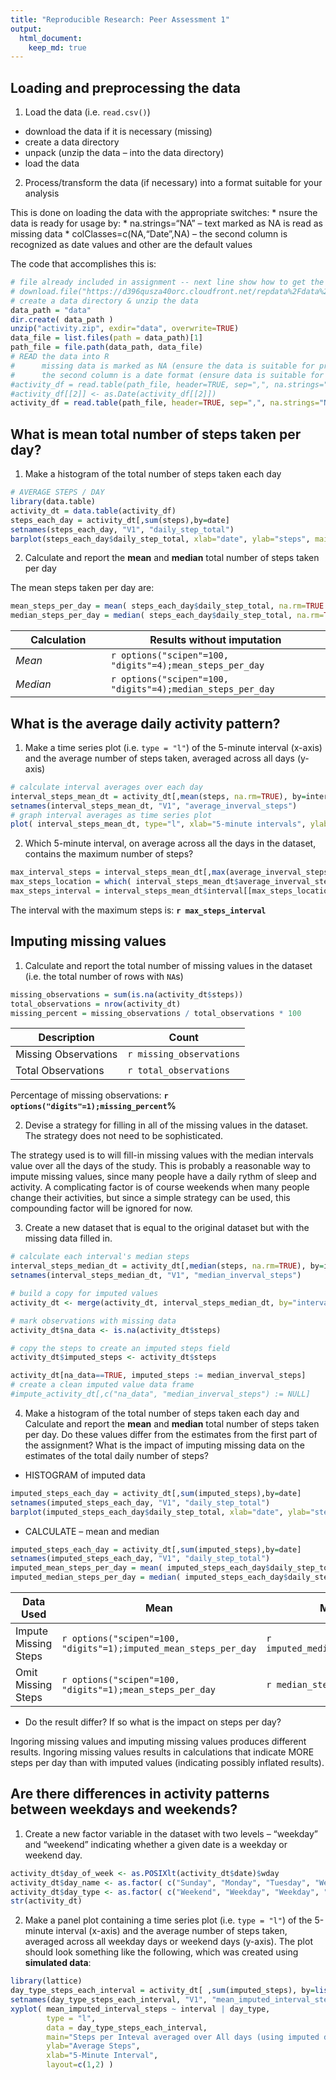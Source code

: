 ```yaml
---
title: "Reproducible Research: Peer Assessment 1"
output: 
  html_document:
    keep_md: true
---
```


## Loading and preprocessing the data

1. Load the data (i.e. `read.csv()`)

* download the data if it is necessary (missing)
* create a data directory
* unpack (unzip the data -- into the data directory)
* load the data

2. Process/transform the data (if necessary) into a format suitable for your analysis

This is done on loading the data with the appropriate switches:
* nsure the data is ready for usage by:
* na.strings="NA" -- text marked as NA is read as missing data
* colClasses=c(NA,"Date",NA) -- the second column is recognized as date values and other are the default values

The code that accomplishes this is:

```r
# file already included in assignment -- next line show how to get the data if needed
# download.file("https://d396qusza40orc.cloudfront.net/repdata%2Fdata%2Factivity.zip", "activity-data.zip", methodi="curl")
# create a data directory & unzip the data
data_path = "data"
dir.create( data_path )
unzip("activity.zip", exdir="data", overwrite=TRUE)
data_file = list.files(path = data_path)[1]
path_file = file.path(data_path, data_file)
# READ the data into R
#      missing data is marked as NA (ensure the data is suitable for processing)
#      the second column is a date format (ensure data is suitable for processing)
#activity_df = read.table(path_file, header=TRUE, sep=",", na.strings="NA", row.names=NULL)
#activity_df[[2]] <- as.Date(activity_df[[2]])
activity_df = read.table(path_file, header=TRUE, sep=",", na.strings="NA", colClasses=c(NA,"Date",NA),row.names=NULL)
```


## What is mean total number of steps taken per day?

1. Make a histogram of the total number of steps taken each day

```r
# AVERAGE STEPS / DAY
library(data.table)
activity_dt = data.table(activity_df)
steps_each_day = activity_dt[,sum(steps),by=date]
setnames(steps_each_day, "V1", "daily_step_total")
barplot(steps_each_day$daily_step_total, xlab="date", ylab="steps", main="Total Steps taken each Day (Ingoring missing Observations)")
```


2. Calculate and report the **mean** and **median** total number of steps taken per day

The mean steps taken per day are: 
```r
mean_steps_per_day = mean( steps_each_day$daily_step_total, na.rm=TRUE )
median_steps_per_day = median( steps_each_day$daily_step_total, na.rm=TRUE )
```

Calculation | Results without imputation
------------|---------------------------
*Mean*      | `r options("scipen"=100, "digits"=4);mean_steps_per_day`   
*Median*    | `r options("scipen"=100, "digits"=4);median_steps_per_day` 



## What is the average daily activity pattern?

1. Make a time series plot (i.e. `type = "l"`) of the 5-minute interval (x-axis) and the average number of steps taken, averaged across all days (y-axis)

```r
# calculate interval averages over each day
interval_steps_mean_dt = activity_dt[,mean(steps, na.rm=TRUE), by=interval]
setnames(interval_steps_mean_dt, "V1", "average_inverval_steps")
# graph interval averages as time series plot
plot( interval_steps_mean_dt, type="l", xlab="5-minute intervals", ylab="average steps", main="Mean Steps per Interval over all Days  (ignoring MISSING Observations)" )
```


2. Which 5-minute interval, on average across all the days in the dataset, contains the maximum number of steps?

```r
max_interval_steps = interval_steps_mean_dt[,max(average_inverval_steps, na.rm=TRUE)]
max_steps_location = which( interval_steps_mean_dt$average_inverval_steps == max_interval_steps)
max_steps_interval = interval_steps_mean_dt$interval[[max_steps_location]]
```

The interval with the maximum steps is: **`r max_steps_interval`**

## Imputing missing values

1. Calculate and report the total number of missing values in the dataset (i.e. the total number of rows with `NA`s)

```r
missing_observations = sum(is.na(activity_dt$steps))
total_observations = nrow(activity_dt)
missing_percent = missing_observations / total_observations * 100
```

Description | Count
------------|------
Missing Observations | `r missing_observations`
Total Observations   | `r total_observations`

Percentage of missing observations: **`r options("digits"=1);missing_percent`%**


2. Devise a strategy for filling in all of the missing values in the dataset. The strategy does not need to be sophisticated.

The strategy used is to will fill-in missing values with the median intervals value over all the days of the study.  This is probably a reasonable way to impute missing values, since many people have a daily rythm of sleep and activity.  A complicating factor is of course weekends when many people change their activities, but since a simple strategy can be used, this compounding factor will be ignored for now.

3. Create a new dataset that is equal to the original dataset but with the missing data filled in.

```r
# calculate each interval's median steps
interval_steps_median_dt = activity_dt[,median(steps, na.rm=TRUE), by=interval]
setnames(interval_steps_median_dt, "V1", "median_inverval_steps")

# build a copy for imputed values
activity_dt <- merge(activity_dt, interval_steps_median_dt, by="interval", all=FALSE)

# mark observations with missing data
activity_dt$na_data <- is.na(activity_dt$steps)

# copy the steps to create an imputed steps field
activity_dt$imputed_steps <- activity_dt$steps

activity_dt[na_data==TRUE, imputed_steps := median_inverval_steps]
# create a clean imputed value data frame
#impute_activity_dt[,c("na_data", "median_inverval_steps") := NULL]
```


4. Make a histogram of the total number of steps taken each day and Calculate and report the **mean** and **median** total number of steps taken per day. Do these values differ from the estimates from the first part of the assignment? What is the impact of imputing missing data on the estimates of the total daily number of steps?

* HISTOGRAM of imputed data

```r
imputed_steps_each_day = activity_dt[,sum(imputed_steps),by=date]
setnames(imputed_steps_each_day, "V1", "daily_step_total")
barplot(imputed_steps_each_day$daily_step_total, xlab="date", ylab="steps", main="Total Steps taken each Day (with Imputed Observations)")
```


* CALCULATE -- mean and median

```r
imputed_steps_each_day = activity_dt[,sum(imputed_steps),by=date]
setnames(imputed_steps_each_day, "V1", "daily_step_total")
imputed_mean_steps_per_day = mean( imputed_steps_each_day$daily_step_total )
imputed_median_steps_per_day = median( imputed_steps_each_day$daily_step_total )
```

Data Used | Mean | Median 
----------|------|-------
Impute Missing Steps | `r options("scipen"=100, "digits"=1);imputed_mean_steps_per_day` | `r imputed_median_steps_per_day`
Omit Missing Steps   | `r options("scipen"=100, "digits"=1);mean_steps_per_day` | `r median_steps_per_day`

* Do the result differ? If so what is the impact on steps per day?

Ingoring missing values and imputing missing values produces different results.
Ingoring missing values results in calculations that indicate MORE steps per day than with imputed values (indicating possibly inflated results).


## Are there differences in activity patterns between weekdays and weekends?

1. Create a new factor variable in the dataset with two levels -- "weekday" and "weekend" indicating whether a given date is a weekday or weekend day.


```r
activity_dt$day_of_week <- as.POSIXlt(activity_dt$date)$wday
activity_dt$day_name <- as.factor( c("Sunday", "Monday", "Tuesday", "Wednesday", "Thursday", "Friday", "Saturday")[as.POSIXlt(activity_dt$date)$wday + 1] )
activity_dt$day_type <- as.factor( c("Weekend", "Weekday", "Weekday", "Weekday", "Weekday", "Weekday", "Weekend")[as.POSIXlt(activity_dt$date)$wday + 1] )
str(activity_dt)
```


2. Make a panel plot containing a time series plot (i.e. `type = "l"`) of the 5-minute interval (x-axis) and the average number of steps taken, averaged across all weekday days or weekend days (y-axis). The plot should look something like the following, which was created using **simulated data**:

```r
library(lattice)
day_type_steps_each_interval = activity_dt[ ,sum(imputed_steps), by=list(interval, day_type) ]
setnames(day_type_steps_each_interval, "V1", "mean_imputed_interval_steps")
xyplot( mean_imputed_interval_steps ~ interval | day_type, 
        type = "l",
        data = day_type_steps_each_interval,
        main="Steps per Inteval averaged over All days (using imputed data)", 
        ylab="Average Steps", 
        xlab="5-Minute Interval",
        layout=c(1,2) )

```